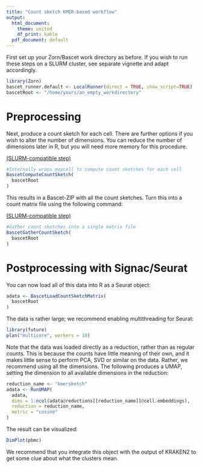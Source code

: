 ```yaml
---
title: "Count sketch KMER-based workflow"
output:
  html_document:
    theme: united
    df_print: kable
  pdf_document: default
---
```




First set up your Zorn/Bascet work directory as before. If you wish to run
these steps on a SLURM cluster, see separate vignette and adapt accordingly.

```r
library(Zorn)
bascet_runner.default <- LocalRunner(direct = TRUE, show_script=TRUE)
bascetRoot <- "/home/yours/an_empty_workdirectory"
```

# Preprocessing

Next, produce a count sketch for each cell. There are further options if you
wish to alter the number of dimensions. You can reduce the number of dimensions
later in R, but you will need more memory for this procedure.

[(SLURM-compatible step)](slurm.html)

```r
#Internally wraps mapcell to compute count sketches for each cell
BascetComputeCountSketch(
  bascetRoot
)
```


This results in a Bascet-ZIP with all the count sketches. Turn this into a count
matrix file using the following command:

[(SLURM-compatible step)](slurm.html)

```r
#Gather count sketches into a single matrix file
BascetGatherCountSketch(
  bascetRoot
)
```

# Postprocessing with Signac/Seurat

You can now load all of this data into R as a Seurat object:

```r
adata <- BascetLoadCountSketchMatrix(
  bascetRoot
)
```

The data is rather large; we recommend enabling multithreading for Seurat:

```r
library(future)
plan("multicore", workers = 10)
```

Note that the data was loaded directly as a reduction, rather than as regular
counts. This is because the counts have little meaning of their own, and it
makes little sense to perform PCA, SVD or similar on the data. Rather, we
recommend using all the dimensions. The following produces a UMAP, setting
the dimension to all available dimensions in the reduction:

```r
reduction_name <- "kmersketch"
adata <- RunUMAP(
  adata,
  dims = 1:ncol(adata@reductions[[reduction_name]]@cell.embeddings),
  reduction = reduction_name,
  metric = "cosine"
)
```


The result can be visualized:
```r
DimPlot(pbmc)
```


We recommend that you integrate this object with the output of KRAKEN2 to
get some clue about what the clusters mean.

